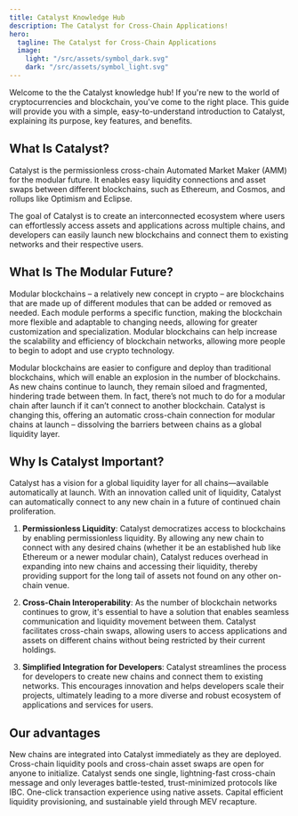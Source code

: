 ```yaml
---
title: Catalyst Knowledge Hub
description: The Catalyst for Cross-Chain Applications!
hero:
  tagline: The Catalyst for Cross-Chain Applications
  image:
    light: "/src/assets/symbol_dark.svg"
    dark: "/src/assets/symbol_light.svg"
---
```


Welcome to the the Catalyst knowledge hub! If you're new to the world of cryptocurrencies and blockchain, you've come to the right place. This guide will provide you with a simple, easy-to-understand introduction to Catalyst, explaining its purpose, key features, and benefits.

## What Is Catalyst?

Catalyst is the permissionless cross-chain Automated Market Maker (AMM) for the modular future. It enables easy liquidity connections and asset swaps between different blockchains, such as Ethereum, and Cosmos, and rollups like Optimism and Eclipse.

The goal of Catalyst is to create an interconnected ecosystem where users can effortlessly access assets and applications across multiple chains, and developers can easily launch new blockchains and connect them to existing networks and their respective users.

## What Is The Modular Future?

Modular blockchains – a relatively new concept in crypto – are blockchains that are made up of different modules that can be added or removed as needed. Each module performs a specific function, making the blockchain more flexible and adaptable to changing needs, allowing for greater customization and specialization. Modular blockchains can help increase the scalability and efficiency of blockchain networks, allowing more people to begin to adopt and use crypto technology.

Modular blockchains are easier to configure and deploy than traditional blockchains, which will enable an explosion in the number of blockchains. As new chains continue to launch, they remain siloed and fragmented, hindering trade between them. In fact, there’s not much to do for a modular chain after launch if it can’t connect to another blockchain. Catalyst is changing this, offering an automatic cross-chain connection for modular chains at launch – dissolving the barriers between chains as a global liquidity layer.

## Why Is Catalyst Important?

Catalyst has a vision for a global liquidity layer for all chains—available automatically at launch. With an innovation called unit of liquidity, Catalyst can automatically connect to any new chain in a future of continued chain proliferation.

1. **Permissionless Liquidity**: Catalyst democratizes access to blockchains by enabling permissionless liquidity. By allowing any new chain to connect with any desired chains (whether it be an established hub like Ethereum or a newer modular chain), Catalyst reduces overhead in expanding into new chains and accessing their liquidity, thereby providing support for the long tail of assets not found on any other on-chain venue.

2. **Cross-Chain Interoperability**: As the number of blockchain networks continues to grow, it's essential to have a solution that enables seamless communication and liquidity movement between them. Catalyst facilitates cross-chain swaps, allowing users to access applications and assets on different chains without being restricted by their current holdings.

3. **Simplified Integration for Developers**: Catalyst streamlines the process for developers to create new chains and connect them to existing networks. This encourages innovation and helps developers scale their projects, ultimately leading to a more diverse and robust ecosystem of applications and services for users.


## Our advantages

<CardGrid stagger>
	<Card title="Permissionless" icon="mdi:lock-off-outline">
		New chains are integrated into Catalyst immediately as they are deployed. Cross-chain liquidity pools and cross-chain asset swaps are open for anyone to initialize.
	</Card>
	<Card title="Safe by Design" icon="mdi:safe">
		Catalyst sends one single, lightning-fast cross-chain message and only leverages battle-tested, trust-minimized protocols like IBC.
	</Card>
	<Card title="Simple and Sustainable" icon="mdi:recycle">
	One-click transaction experience using native assets. Capital efficient liquidity provisioning, and sustainable yield through MEV recapture.
	</Card>
</CardGrid>
